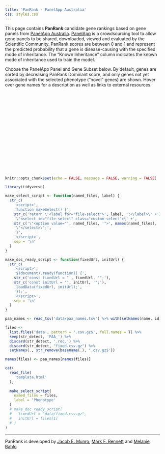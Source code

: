 ```yaml
---
title: 'PanRank - PanelApp Australia'
css: styles.css
---
```


<div class="data-container">
  <div id="description">
This page contains **PanRank** candidate gene rankings based on gene panels from [PanelApp Australia](https://panelapp.agha.umccr.org/). [PanelApp](https://panelapp.agha.umccr.org/) is a crowdsourcing tool to allow gene panels to be shared, downloaded, viewed and evaluated by the Scientific Community. PanRank scores are between 0 and 1 and represent the predicted probability that a gene is disease-causing with the specified mode of inheritance. The "Known Inheritance" column indicates the known mode of inheritance used to train the model.

Choose the PanelApp Panel and Gene Subset below. By default, genes are 
sorted by decreasing PanRank Dominant score, and only genes not 
yet associated with the selected phenotype ("novel" genes) are shown. 
Hover over gene names for a description as well as links to external resources.
  </div>
  <div id="roc-plot" style="width:265px;height:275px;"></div>
</div>


```r
knitr::opts_chunk$set(echo = FALSE, message = FALSE, warning = FALSE)

library(tidyverse)

make_select_script <- function(named_files, label) {
  str_c(
    '<script>',
    'function makeSelect() {',
    str_c('return \'<label for="file-select">', label, ':</label>\' +'),
    '\'<select id="file-select" class="custom-select">\' +',
    str_c('\'<option value="', named_files, '">', names(named_files), '</option> \' +', collapse = '\n'),
    '\'</select>\';',
    '}',
    '</script>',
    sep = '\n'
  )
}

make_doc_ready_script <- function(fixedUrl, initUrl) {
  str_c(
    '<script>',
    '$(document).ready(function() {',
    str_c('const fixedUrl = "', fixedUrl, '";'),
    str_c('const initUrl = "', initUrl, '";'),
    'loadData(fixedUrl, initUrl);',
    '});',
    '</script>',
    sep = '\n'
  )
}
```


```r
paa_names <- read_tsv('data/paa_names.tsv') %>% with(setNames(name, id))

files <- 
  list.files('data', pattern = '.csv.gz$', full.names = T) %>% 
  keep(str_detect, 'PAA_') %>% 
  discard(str_detect, '.roc.') %>% 
  discard(str_detect, "fixed.csv.gz") %>% 
  setNames(., str_remove(basename(.), '.csv.gz$'))

names(files) <- paa_names[names(files)]

cat(
  read_file(
    'template.html'
  ),
  
  make_select_script(
    named_files = files,
    label = 'Phenotype'
  )
  # make_doc_ready_script(
  #   fixedUrl = "data/fixed.csv.gz",
  #   initUrl = files[1]
  # )
)
```

---

PanRank is developed by [Jacob E. Munro](https://orcid.org/0000-0002-2751-0989), [Mark F.
Bennett](https://orcid.org/0000-0002-3561-6804) and [Melanie
Bahlo](https://orcid.org/0000-0001-5132-0774)
